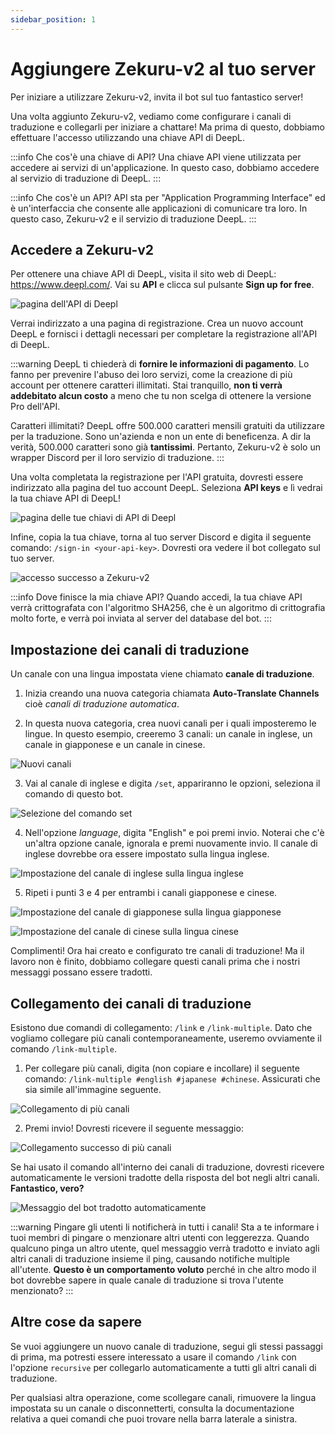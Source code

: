 ```yaml
---
sidebar_position: 1
---
```



# Aggiungere Zekuru-v2 al tuo server

Per iniziare a utilizzare Zekuru-v2, invita il bot sul tuo fantastico server!

<DiscordInviteLink
  imageSrc="/img/yuzuki.JPEG"
  imageAlt="immagine di profilo di Zekuru-v2"
  name="Zekuru-v2"
  link="https://discord.com/oauth2/authorize?client_id=1161611086139768862&permissions=137976212544&scope=bot+applications.commands"
/>

Una volta aggiunto Zekuru-v2, vediamo come configurare i canali di traduzione e collegarli per iniziare a chattare! Ma prima di questo, dobbiamo effettuare l'accesso utilizzando una chiave API di DeepL.

:::info Che cos'è una chiave di API?
Una chiave API viene utilizzata per accedere ai servizi di un'applicazione. In questo caso, dobbiamo accedere al servizio di traduzione di DeepL.
:::

:::info Che cos'è un API?
API sta per "Application Programming Interface" ed è un'interfaccia che consente alle applicazioni di comunicare tra loro. In questo caso, Zekuru-v2 e il servizio di traduzione DeepL.
:::

## Accedere a Zekuru-v2

Per ottenere una chiave API di DeepL, visita il sito web di DeepL: https://www.deepl.com/. Vai su **API** e clicca sul pulsante **Sign up for free**.

![pagina dell'API di Deepl](./images/deepl-api-page.png)

Verrai indirizzato a una pagina di registrazione. Crea un nuovo account DeepL e fornisci i dettagli necessari per completare la registrazione all'API di DeepL.

:::warning
DeepL ti chiederà di **fornire le informazioni di pagamento**. Lo fanno per prevenire l'abuso dei loro servizi, come la creazione di più account per ottenere caratteri illimitati. Stai tranquillo, **non ti verrà addebitato alcun costo** a meno che tu non scelga di ottenere la versione Pro dell'API.

Caratteri illimitati? DeepL offre 500.000 caratteri mensili gratuiti da utilizzare per la traduzione. Sono un'azienda e non un ente di beneficenza. A dir la verità, 500.000 caratteri sono già **tantissimi**. Pertanto, Zekuru-v2 è solo un wrapper Discord per il loro servizio di traduzione.
:::

Una volta completata la registrazione per l'API gratuita, dovresti essere indirizzato alla pagina del tuo account DeepL. Seleziona **API keys** e lì vedrai la tua chiave API di DeepL!

![pagina delle tue chiavi di API di Deepl](./images/deepl-api-keys-page.png)

Infine, copia la tua chiave, torna al tuo server Discord e digita il seguente comando: `/sign-in <your-api-key>`. Dovresti ora vedere il bot collegato sul tuo server.

![accesso successo a Zekuru-v2](./images/signed-in.png)

:::info Dove finisce la mia chiave API?
Quando accedi, la tua chiave API verrà crittografata con l'algoritmo SHA256, che è un algoritmo di crittografia molto forte, e verrà poi inviata al server del database del bot.
:::

## Impostazione dei canali di traduzione

Un canale con una lingua impostata viene chiamato **canale di traduzione**.

1. Inizia creando una nuova categoria chiamata **Auto-Translate Channels** cioè _canali di traduzione automatica_.

2. In questa nuova categoria, crea nuovi canali per i quali imposteremo le lingue. In questo esempio, creeremo 3 canali: un canale in inglese, un canale in giapponese e un canale in cinese.

![Nuovi canali](./images/new-channels.png)

3. Vai al canale di inglese e digita `/set`, appariranno le opzioni, seleziona il comando di questo bot.

![Selezione del comando set](./images/select-set.png)

4. Nell'opzione _language_, digita "English" e poi premi invio. Noterai che c'è un'altra opzione canale, ignorala e premi nuovamente invio. Il canale di inglese dovrebbe ora essere impostato sulla lingua inglese.

![Impostazione del canale di inglese sulla lingua inglese](./images/english-set-channel.png)

5. Ripeti i punti 3 e 4 per entrambi i canali giapponese e cinese.

![Impostazione del canale di giapponese sulla lingua giapponese](./images/japanese-set-channel.png)

![Impostazione del canale di cinese sulla lingua cinese](./images/chinese-set-channel.png)

Complimenti! Ora hai creato e configurato tre canali di traduzione! Ma il lavoro non è finito, dobbiamo collegare questi canali prima che i nostri messaggi possano essere tradotti.

## Collegamento dei canali di traduzione

Esistono due comandi di collegamento: `/link` e `/link-multiple`. Dato che vogliamo collegare più canali contemporaneamente, useremo ovviamente il comando `/link-multiple`.

1. Per collegare più canali, digita (non copiare e incollare) il seguente comando: `/link-multiple #english #japanese #chinese`. Assicurati che sia simile all'immagine seguente.

![Collegamento di più canali](./images/link-multiple.png)

2. Premi invio! Dovresti ricevere il seguente messaggio:

![Collegamento successo di più canali](./images/success-link-multiple.png)

Se hai usato il comando all'interno dei canali di traduzione, dovresti ricevere automaticamente le versioni tradotte della risposta del bot negli altri canali. **Fantastico, vero?**

![Messaggio del bot tradotto automaticamente](./images/translated.png)

:::warning Pingare gli utenti li notificherà in tutti i canali!
Sta a te informare i tuoi membri di pingare o menzionare altri utenti con leggerezza. Quando qualcuno pinga un altro utente, quel messaggio verrà tradotto e inviato agli altri canali di traduzione insieme il ping, causando notifiche multiple all'utente. **Questo è un comportamento voluto** perché in che altro modo il bot dovrebbe sapere in quale canale di traduzione si trova l'utente menzionato?
:::

## Altre cose da sapere

Se vuoi aggiungere un nuovo canale di traduzione, segui gli stessi passaggi di prima, ma potresti essere interessato a usare il comando `/link` con l'opzione `recursive` per collegarlo automaticamente a tutti gli altri canali di traduzione.

Per qualsiasi altra operazione, come scollegare canali, rimuovere la lingua impostata su un canale o disconnetterti, consulta la documentazione relativa a quei comandi che puoi trovare nella barra laterale a sinistra.
